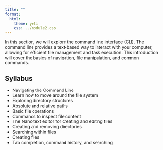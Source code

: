 ```yaml
---
title: ""
format:
  html:
    theme: yeti
    css: ../module2.css
---
```


In this section, we will explore the command line interface (CLI). The command line provides a text-based way to interact with your computer, allowing for efficient file management and task execution. This introduction will cover the basics of navigation, file manipulation, and common commands.

## Syllabus

* Navigating the Command Line
* Learn how to move around the file system
* Exploring directory structures
* Absolute and relative paths
* Basic file operations
* Commands to inspect file content
* The Nano text editor for creating and editing files
* Creating and removing directories
* Searching within files
* Creating files
* Tab completion, command history, and searching